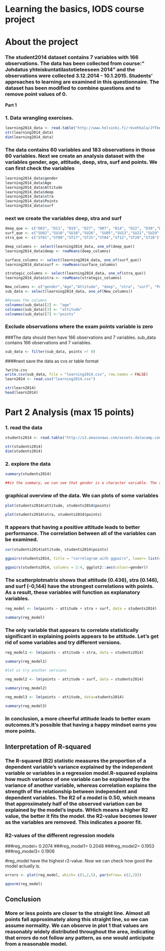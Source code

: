 # Learning the basics, IODS course project

# About the project

### The student2014 dataset contains 7 variables with 166 observations. The data has been collected from course:" Johdatus yhteiskuntatilastotieteeseen 2014" and the observations were collected 3.12.2014 - 10.1.2015. Students' approaches to learning are examined in this questionnaire. The dataset has been modified to combine questions and to remove point values of 0.


**Part 1**

### 1. Data wrangling exercises.
```r

learning2014_data <- read.table("http://www.helsinki.fi/~kvehkala/JYTmooc/JYTOPKYS3-data.txt", sep = "\t", header=TRUE)
str(learning2014_data)
dim(learning2014_data)

```

### The data contains 60 variables and 183 observations in those 60 variables. Next we create an analysis dataset with the variables gender, age, attitude, deep, stra, surf and points. We can first check the variables
```r
learning2014_data$gender
learning2014_data$Age
learning2014_data$Attitude
learning2014_data$deep
learning2014_data$stra
learning2014_data$Points
learning2014_data$surf


```

### next we create the variables deep, stra and surf
```r

deep_que <- c("D03", "D11", "D19", "D27", "D07", "D14", "D22", "D30","D07","D14","D22","D30")
surf_que <- c("SU02","SU10","SU18","SU26", "SU05","SU13","SU21","SU29","SU08","SU16","SU24","SU32")
stra_que <- c("ST01","ST09","ST17","ST25","ST04","ST12","ST20","ST28")

deep_columns <- select(learning2014_data, one_of(deep_que))
learning2014_data$deep <- rowMeans(deep_columns)

surface_columns <- select(learning2014_data, one_of(surf_que))
learning2014_data$surf <- rowMeans(surface_columns)

strategic_columns <- select(learning2014_data, one_of(stra_que))
learning2014_data$stra <- rowMeans(strategic_columns)

New_columns <- c("gender","Age","Attitude", "deep", "stra", "surf", "Points")
sub_data <- select(learning2014_data, one_of(New_columns))

#Rename the columns 
colnames(sub_data)[2] <- "age"
colnames(sub_data)[3] <- "attitude"
colnames(sub_data)[7] <-"points"

```
### Exclude observations where the exam points variable is zero
###The data should then have 166 observations and 7 variables. sub_data contains 166 observations and 7 variables.

```R

sub_data <- filter(sub_data, points >! 0)
```

####next save the data as cvs or table format

```R
?write.csv
write.csv(sub_data, file = "learning2014.csv", row.names = FALSE)
learn2014 <- read.csv("learning2014.csv")

str(learn2014)
head(learn2014)

```

# **Part 2 Analysis (max 15 points)**

### 1. read the data

```R
students2014 <- read.table("http://s3.amazonaws.com/assets.datacamp.com/production/course_2218/datasets/learning2014.txt", sep = ",", header=TRUE)

str(students2014)
dim(students2014)
```

### 2. explore the data

```R

summary(students2014)

##in the summary, we can see that gender is a character variable. The rest of the variables are numeric. 
```

### graphical overview of the data. We can plots of some variables

```R
plot(students2014$attitude, students2014$points)

plot(students2014$stra, students2014$points)
```

### It appears that having a positive attitude leads to better performance. The correlation between all of the variables can be examined. 

```R
cor(students2014$attitude, students2014$points)

ggpairs(students2014, title = "correlogram with ggpairs", lower= list(combo = wrap("facethist", bins = 20)))

ggpairs(students2014, columns = 2:4, ggplot2::aes(colour=gender)) 

```
### The scatterplotmatrix shows that attitude (0.436), stra (0.146), and surf (-0,144) have the strongest correlations with points. As a result, these variables will function as explanatory variables. 

```R
reg_model <- lm(points ~ attitude + stra + surf, data = students2014)

summary(reg_model) 
```
### The only variable that appears to correlate statistically significant in explaining points appears to be attitude. Let's get rid of some variables and try different versions.

```R

reg_model1 <- lm(points ~ attitude + stra, data = students2014)

summary(reg_model1)

#let us try another versions

reg_model2 <- lm(points ~ attitude + surf, data = students2014)

summary(reg_model2)

reg_model3 <- lm(points ~ attitude, data=students2014)

summary(reg_model3) 
```
### In conclusion, a more cheerful attitude leads to better exam outcomes.It's possible that having a happy mindset earns you more points. 

## Interpretation of R-squared

### The R-squared (R2) statistic measures the proportion of a dependent variable's variance explained by the independent variable or variables in a regression model.R-squared explains how much variance of one variable can be explained by the variance of another variable, whereas correlation explains the strength of the relationship between independent and dependent variables. The R2 of a model is 0.50, which means that approximately half of the observed variation can be explained by the model's inputs. WHich means a higher R2 value, the better it fits the model. the R2-value becomes lower as the variables are removed. This indicates a poorer fit. 

### R2-values of the different regression models

###reg_model= 0.2074
###reg_model1= 0.2048
###reg_model2= 0.1953
###reg_model3=  0.1906

#reg_model have the highest r2-value. Now we can check how good the model actually is. 

```r

errors <- plot(reg_model, which= c(1,2,5), par(mfrow= c(2,2)))

qqnorm(reg_model)

```

## Conclusion

### More or less points are closer to the straight line. Almost all points fall approximately along this straight line, so we can assume normality. We can observe in plot 1 that values are reasonably widely distributed throughout the area, indicating that errors do not follow any pattern, as one would anticipate from a reasonable model. 


